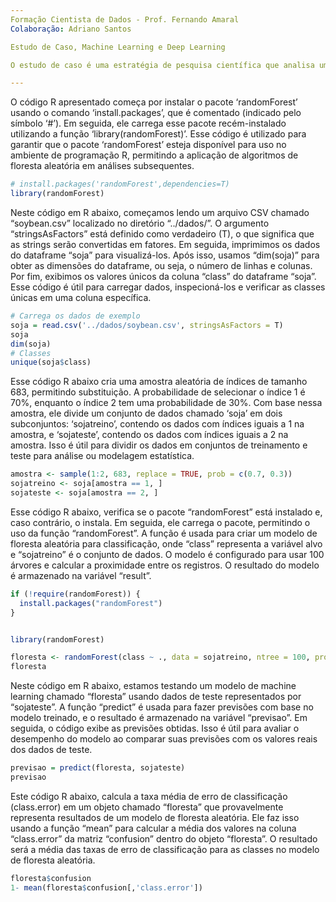 ---
Formação Cientista de Dados - Prof. Fernando Amaral
Colaboração: Adriano Santos

Estudo de Caso, Machine Learning e Deep Learning

O estudo de caso é uma estratégia de pesquisa científica que analisa um fenômeno atual em seu contexto real e as variáveis que o influenciam. Trata-se de um estudo intensivo e sistemático sobre uma instituição, comunidade ou indivíduo que permite examinar fenômenos complexos. No caso do texto fornecido, o estudo de caso é sobre o diagnóstico de doenças em soja. O objetivo é criar um modelo de aprendizado de máquina (ML) para diagnosticar doenças em plantas de soja. O conjunto de dados fornecido contém 19 classes, 35 atributos e 683 instâncias. O modelo de ML pode ser desenvolvido usando diferentes técnicas, como redes neurais artificiais (RNA) ou aprendizado profundo (DL). O objetivo final é buscar a melhor performance do modelo para diagnosticar doenças em plantas de soja com precisão e eficiência.

---

O código R apresentado começa por instalar o pacote 'randomForest' usando o comando 'install.packages', que é comentado (indicado pelo símbolo '#'). Em seguida, ele carrega esse pacote recém-instalado utilizando a função 'library(randomForest)'. Esse código é utilizado para garantir que o pacote 'randomForest' esteja disponível para uso no ambiente de programação R, permitindo a aplicação de algoritmos de floresta aleatória em análises subsequentes.

```{r}
# install.packages('randomForest',dependencies=T)
library(randomForest)
```

Neste código em R abaixo, começamos lendo um arquivo CSV chamado "soybean.csv" localizado no diretório "../dados/". O argumento "stringsAsFactors" está definido como verdadeiro (T), o que significa que as strings serão convertidas em fatores. Em seguida, imprimimos os dados do dataframe "soja" para visualizá-los. Após isso, usamos "dim(soja)" para obter as dimensões do dataframe, ou seja, o número de linhas e colunas. Por fim, exibimos os valores únicos da coluna "class" do dataframe "soja". Esse código é útil para carregar dados, inspecioná-los e verificar as classes únicas em uma coluna específica.

```{r}
# Carrega os dados de exemplo
soja = read.csv('../dados/soybean.csv', stringsAsFactors = T)
soja
dim(soja)
# Classes
unique(soja$class)
```

Esse código R abaixo cria uma amostra aleatória de índices de tamanho 683, permitindo substituição. A probabilidade de selecionar o índice 1 é 70%, enquanto o índice 2 tem uma probabilidade de 30%. Com base nessa amostra, ele divide um conjunto de dados chamado 'soja' em dois subconjuntos: 'sojatreino', contendo os dados com índices iguais a 1 na amostra, e 'sojateste', contendo os dados com índices iguais a 2 na amostra. Isso é útil para dividir os dados em conjuntos de treinamento e teste para análise ou modelagem estatística.

```{r}
amostra <- sample(1:2, 683, replace = TRUE, prob = c(0.7, 0.3))
sojatreino <- soja[amostra == 1, ]
sojateste <- soja[amostra == 2, ]
```

Esse código R abaixo, verifica se o pacote "randomForest" está instalado e, caso contrário, o instala. Em seguida, ele carrega o pacote, permitindo o uso da função "randomForest". A função é usada para criar um modelo de floresta aleatória para classificação, onde "class" representa a variável alvo e "sojatreino" é o conjunto de dados. O modelo é configurado para usar 100 árvores e calcular a proximidade entre os registros. O resultado do modelo é armazenado na variável "result".

```{r}

if (!require(randomForest)) {
  install.packages("randomForest")
}


library(randomForest)

floresta <- randomForest(class ~ ., data = sojatreino, ntree = 100, proximity = TRUE)
floresta
```

Neste código em R abaixo, estamos testando um modelo de machine learning chamado "floresta" usando dados de teste representados por "sojateste". A função "predict" é usada para fazer previsões com base no modelo treinado, e o resultado é armazenado na variável "previsao". Em seguida, o código exibe as previsões obtidas. Isso é útil para avaliar o desempenho do modelo ao comparar suas previsões com os valores reais dos dados de teste.

```{r}

previsao = predict(floresta, sojateste)
previsao
```


Este código R abaixo, calcula a taxa média de erro de classificação (class.error) em um objeto chamado "floresta" que provavelmente representa resultados de um modelo de floresta aleatória. Ele faz isso usando a função "mean" para calcular a média dos valores na coluna "class.error" da matriz "confusion" dentro do objeto "floresta". O resultado será a média das taxas de erro de classificação para as classes no modelo de floresta aleatória.

```{r}

floresta$confusion
1- mean(floresta$confusion[,'class.error'])

```

